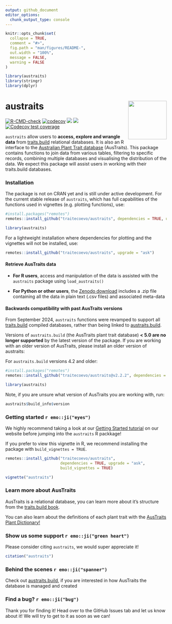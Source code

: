 ```yaml
---
output: github_document
editor_options: 
  chunk_output_type: console
---
```


<!-- README.md is generated from README.Rmd. Please edit that file -->

```r
knitr::opts_chunk$set(
  collapse = TRUE,
  comment = "#>",
  fig.path = "man/figures/README-",
  out.width = "100%",
  message = FALSE,
  warning = FALSE
)

library(austraits) 
library(stringr)
library(dplyr)
```


# austraits <img src="man/figures/austraits_hex.png" align="right" alt="" width="120" />

<!-- badges: start -->
[![R-CMD-check](https://github.com/traitecoevo/austraits/actions/workflows/R-CMD-check.yml/badge.svg)](https://github.com/traitecoevo/austraits/actions/workflows/R-CMD-check.yml)
[![codecov](https://codecov.io/gh/traitecoevo/austraits/branch/master/graph/badge.svg?token=JT1M0AMZ44)](https://codecov.io/gh/traitecoevo/austraits)
[![](https://img.shields.io/badge/doi-10.1038/s41597--021--01006--6-blue.svg)](https://doi.org/10.1038/s41597-021-01006-6)
[![](https://img.shields.io/badge/lifecycle-stable-brightgreen.svg)](https://lifecycle.r-lib.org/articles/stages.html#stable)
[![Codecov test coverage](https://codecov.io/gh/traitecoevo/austraits/branch/master/graph/badge.svg)](https://app.codecov.io/gh/traitecoevo/austraits?branch=master)
<!-- badges: end -->

`austraits` allow users to **access, explore and wrangle data** from [traits.build](https://github.com/traitecoevo/traits.build) relational databases. It is also an R interface to the [Australian Plant Trait database](https://austraits.org/) (AusTraits). This package contains functions to join data from various tables, filtering to specific records, combining multiple databases and visualising the distribution of the data. We expect this package will assist users in working with their traits.build databases.

### Installation

The package is not on CRAN yet and is still under active development. For the current stable release of `austraits`, which has full capabilities of the functions used in vignettes (e.g. plotting functions), use: 

```r
#install.packages("remotes")
remotes::install_github("traitecoevo/austraits", dependencies = TRUE, upgrade = "ask")

library(austraits) 
```

For a lightweight installation where dependencies for plotting and the vignettes will not be installed, use:

```r
remotes::install_github("traitecoevo/austraits", upgrade = "ask")
```

#### Retrieve AusTraits data

- **For R users**, access and manipulation of the data is assisted with the `austraits` package using `load_austraits()`

- **For Python or other users**, the [Zenodo download](https://zenodo.org/record/5112001#collapseTwo) includes a .zip file containing all the data in plain text (.csv files) and associated meta-data 

#### Backwards compatibility with past AusTraits versions

From September 2024, `austraits` functions were revamped to support all [traits.build](https://github.com/traitecoevo/traits.build) compiled databases, rather than being linked to [austraits.build](https://github.com/traitecoevo/austraits.build).

Versions of `austraits.build` (the AusTraits plant trait database) **< 5.0 are no longer supported** by the latest version of the package. If you are working with an older version of AusTraits, please install an older version of austraits:

For `austraits.build` versions 4.2 and older: 

```r
#install.packages("remotes")
remotes::install_github("traitecoevo/austraits@v2.2.2", dependencies = TRUE, upgrade = "ask")

library(austraits)
```

Note, if you are unsure what version of AusTraits you are working with, run:

```r
austraits$build_info$version
```

### Getting started  `r emo::ji("eyes")`

We highly recommend taking a look at our [Getting Started tutorial](https://traitecoevo.github.io/austraits/) on our website before jumping into the `austraits` R packkage!

If you prefer to view this vignette in R, we recommend installing the package with `build_vignettes = TRUE`. 

```r
remotes::install_github("traitecoevo/austraits", 
                        dependencies = TRUE, upgrade = "ask", 
                        build_vignettes = TRUE)

vignette("austraits")
```

### Learn more about AusTraits

AusTraits is a relational database, you can learn more about it's structure from the [traits.build book](https://traitecoevo.github.io/traits.build-book/AusTraits_tutorial.html).  

You can also learn about the definitions of each plant trait with the [AusTraits Plant Dictionary!](https://traitecoevo.github.io/austraits/articles/dictionary.html)

### Show us some support `r emo::ji("green heart")`

Please consider citing `austraits`, we would super appreciate it! 

```r
citation("austraits")
```

### Behind the scenes `r emo::ji("spanner")`

Check out [austraits.build](http://traitecoevo.github.io/austraits.build/), if you are interested in how AusTraits the database is managed and created

### Find a bug? `r emo::ji("bug")`

Thank you for finding it! Head over to the GitHub Issues tab and let us know about it! We will try to get to it as soon as we can! 


